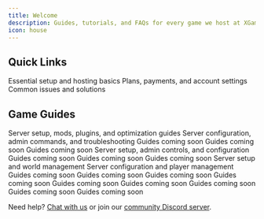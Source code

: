 ```yaml
---
title: Welcome
description: Guides, tutorials, and FAQs for every game we host at XGamingServer.
icon: house
---
```



## Quick Links

<CardGroup cols={3}>
  <Card title="Getting Started" href="/quickstart" icon="rocket">
    Essential setup and hosting basics
  </Card>
  <Card title="Billing & Account Management" href="/help" icon="credit-card">
    Plans, payments, and account settings
  </Card>
  <Card title="Server Troubleshooting" href="/panel/overview" icon="wrench">
    Common issues and solutions
  </Card>
</CardGroup>

## Game Guides

<CardGroup cols={3}>
  <Card img="/images/site/site-games.png" title="Minecraft" href="/games/minecraft">
    Server setup, mods, plugins, and optimization guides
  </Card>
  <Card img="/images/site/site-games.png" title="Palworld" href="/games/palworld">
    Server configuration, admin commands, and troubleshooting
  </Card>
  <Card img="/images/site/site-games.png" title="Satisfactory" href="/games/satisfactory">
    Guides coming soon
  </Card>
  <Card img="/images/site/site-games.png" title="Rust" href="/games/rust">
    Guides coming soon
  </Card>
  <Card img="/images/site/site-games.png" title="Valheim" href="/games/valheim">
    Guides coming soon
  </Card>
  <Card img="/images/site/site-games.png" title="V Rising" href="/games/vrising">
    Server setup, admin controls, and configuration
  </Card>
  <Card img="/images/site/site-games.png" title="Factorio" href="/games/factorio">
    Guides coming soon
  </Card>
  <Card img="/images/site/site-games.png" title="Sons of the Forest" href="/games/sons-of-the-forest">
    Guides coming soon
  </Card>
  <Card img="/images/site/site-games.png" title="7 Days to Die" href="/games/7-days-to-die">
    Guides coming soon
  </Card>
  <Card img="/images/site/site-games.png" title="Enshrouded" href="/games/enshrouded">
    Server setup and world management
  </Card>
  <Card img="/images/site/site-games.png" title="Soulmask" href="/games/soulmask">
    Server configuration and player management
  </Card>
  <Card img="/images/site/site-games.png" title="Unturned" href="/games/unturned">
    Guides coming soon
  </Card>
  <Card img="/images/site/site-games.png" title="FiveM" href="/games/fivem">
    Guides coming soon
  </Card>
  <Card img="/images/site/site-games.png" title="Counter-Strike 2" href="/games/cs2">
    Guides coming soon
  </Card>
  <Card img="/images/site/site-games.png" title="ARK: Survival Evolved" href="/games/ark-se">
    Guides coming soon
  </Card>
  <Card img="/images/site/site-games.png" title="Conan Exiles" href="/games/conan-exiles">
    Guides coming soon
  </Card>
  <Card img="/images/site/site-games.png" title="Core Keeper" href="/games/core-keeper">
    Guides coming soon
  </Card>
  <Card img="/images/site/site-games.png" title="Vintage Story" href="/games/vintage-story">
    Guides coming soon
  </Card>
  <Card img="/images/site/site-games.png" title="Garry's Mod" href="/games/garrys-mod">
    Guides coming soon
  </Card>
  <Card img="/images/site/site-games.png" title="Don't Starve Together" href="/games/dont-starve-together">
    Guides coming soon
  </Card>
</CardGroup>

Need help? [Chat with us](https://xgamingserver.com/contact) or join our [community Discord server](https://discord.com/invite/Pv8DMpXtma).